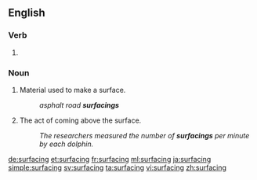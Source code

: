 ==English==

===Verb===
{{head|en}}

# {{present participle of|surface|lang=en}}

===Noun===
{{en-noun}}

# Material used to make a surface.
#: ''asphalt road '''surfacings'''''
# The act of coming above the surface.
#: ''The researchers measured the number of '''surfacings''' per minute by each dolphin.''

[[de:surfacing]]
[[et:surfacing]]
[[fr:surfacing]]
[[ml:surfacing]]
[[ja:surfacing]]
[[simple:surfacing]]
[[sv:surfacing]]
[[ta:surfacing]]
[[vi:surfacing]]
[[zh:surfacing]]